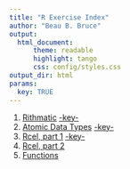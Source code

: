 ```yaml
---
title: "R Exercise Index"
author: "Beau B. Bruce"
output: 
  html_document:
      theme: readable
      highlight: tango
      css: config/styles.css
output_dir: html
params:
  key: TRUE
---
```


1. [Rithmatic](rithmatic.html) [-key-](pubkey/rithmatic.html)
1. [Atomic Data Types](atomic.html) [-key-](pubkey/atomic.html)
1. [Rcel, part 1](rcel1.html) [-key-](pubkey/rcel1.html)
1. [Rcel, part 2](rcel2.html)
1. [Functions](function.html)